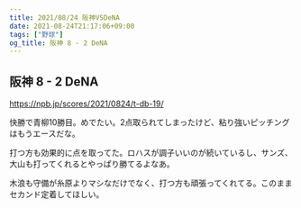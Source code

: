 ```yaml
---
title: 2021/08/24 阪神VSDeNA
date: 2021-08-24T21:17:06+09:00
tags: ["野球"]
og_title: 阪神 8 - 2 DeNA
---
```


## 阪神 8 - 2 DeNA

https://npb.jp/scores/2021/0824/t-db-19/


快勝で青柳10勝目。めでたい。2点取られてしまったけど、粘り強いピッチングはもうエースだな。

打つ方も効果的に点を取ってた。ロハスが調子いいのが続いているし、サンズ、大山も打ってくれるとやっぱり勝てるよなあ。

木浪も守備が糸原よりマシなだけでなく、打つ方も頑張ってくれてる。このままセカンド定着してほしい。